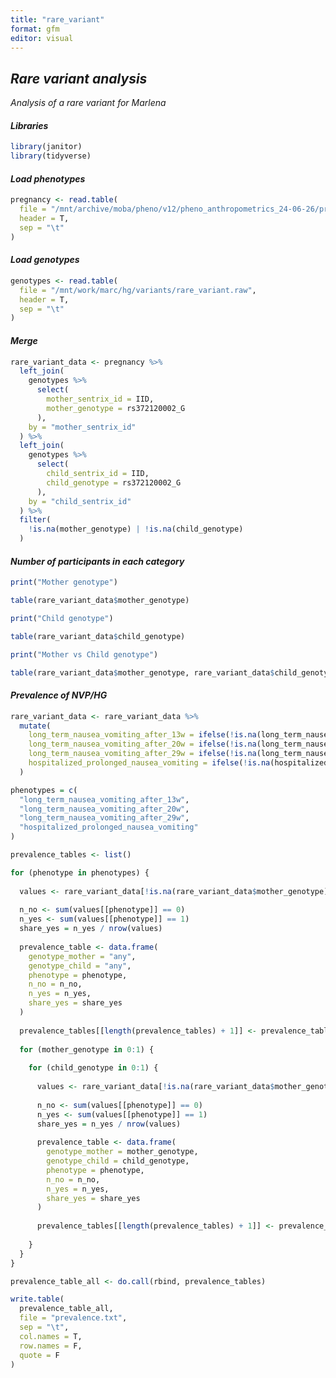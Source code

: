 ```yaml
---
title: "rare_variant"
format: gfm
editor: visual
---
```


## *Rare variant analysis*

*Analysis of a rare variant for Marlena*

#### *Libraries*

```r

library(janitor)
library(tidyverse)

```

#### *Load phenotypes*

```r

pregnancy <- read.table(
  file = "/mnt/archive/moba/pheno/v12/pheno_anthropometrics_24-06-26/pregnancy.gz",
  header = T,
  sep = "\t"
)

```

#### *Load genotypes*

```r

genotypes <- read.table(
  file = "/mnt/work/marc/hg/variants/rare_variant.raw",
  header = T,
  sep = "\t"
)

```

#### *Merge*

```r

rare_variant_data <- pregnancy %>% 
  left_join(
    genotypes %>% 
      select(
        mother_sentrix_id = IID,
        mother_genotype = rs372120002_G
      ),
    by = "mother_sentrix_id"
  ) %>% 
  left_join(
    genotypes %>% 
      select(
        child_sentrix_id = IID,
        child_genotype = rs372120002_G
      ),
    by = "child_sentrix_id"
  ) %>% 
  filter(
    !is.na(mother_genotype) | !is.na(child_genotype)
  )

```

#### *Number of participants in each category*

```r

print("Mother genotype")

table(rare_variant_data$mother_genotype)

```

```r

print("Child genotype")

table(rare_variant_data$child_genotype)

```

```r

print("Mother vs Child genotype")

table(rare_variant_data$mother_genotype, rare_variant_data$child_genotype)

```

#### *Prevalence of NVP/HG*

```r

rare_variant_data <- rare_variant_data %>% 
  mutate(
    long_term_nausea_vomiting_after_13w = ifelse(!is.na(long_term_nausea_vomiting_13w_16w) | !is.na(long_term_nausea_vomiting_17w_20w) | !is.na(long_term_nausea_vomiting_21w_24w) | !is.na(long_term_nausea_vomiting_25w_28w) | !is.na(long_term_nausea_vomiting_after_29w) & long_term_nausea_vomiting_after_29w == 1, 1, 0),
    long_term_nausea_vomiting_after_20w = ifelse(!is.na(long_term_nausea_vomiting_21w_24w) | !is.na(long_term_nausea_vomiting_25w_28w) | !is.na(long_term_nausea_vomiting_after_29w) & long_term_nausea_vomiting_after_29w == 1, 1, 0),
    long_term_nausea_vomiting_after_29w = ifelse(!is.na(long_term_nausea_vomiting_after_29w) & long_term_nausea_vomiting_after_29w == 1, 1, 0),
    hospitalized_prolonged_nausea_vomiting = ifelse(!is.na(hospitalized_prolonged_nausea_vomiting) & hospitalized_prolonged_nausea_vomiting == 1, 1, 0)
  )

phenotypes = c(
  "long_term_nausea_vomiting_after_13w",
  "long_term_nausea_vomiting_after_20w",
  "long_term_nausea_vomiting_after_29w",
  "hospitalized_prolonged_nausea_vomiting"
)

prevalence_tables <- list()

for (phenotype in phenotypes) {
  
  values <- rare_variant_data[!is.na(rare_variant_data$mother_genotype) & !is.na(rare_variant_data$child_genotype), ]
  
  n_no <- sum(values[[phenotype]] == 0)
  n_yes <- sum(values[[phenotype]] == 1)
  share_yes = n_yes / nrow(values)
  
  prevalence_table <- data.frame(
    genotype_mother = "any",
    genotype_child = "any",
    phenotype = phenotype,
    n_no = n_no,
    n_yes = n_yes,
    share_yes = share_yes
  )
  
  prevalence_tables[[length(prevalence_tables) + 1]] <- prevalence_table
  
  for (mother_genotype in 0:1) {
    
    for (child_genotype in 0:1) {
      
      values <- rare_variant_data[!is.na(rare_variant_data$mother_genotype) & rare_variant_data$mother_genotype == mother_genotype & !is.na(rare_variant_data$child_genotype) & rare_variant_data$child_genotype == child_genotype, ]
      
      n_no <- sum(values[[phenotype]] == 0)
      n_yes <- sum(values[[phenotype]] == 1)
      share_yes = n_yes / nrow(values)
      
      prevalence_table <- data.frame(
        genotype_mother = mother_genotype,
        genotype_child = child_genotype,
        phenotype = phenotype,
        n_no = n_no,
        n_yes = n_yes,
        share_yes = share_yes
      )
      
      prevalence_tables[[length(prevalence_tables) + 1]] <- prevalence_table
      
    }
  }
}

prevalence_table_all <- do.call(rbind, prevalence_tables)

write.table(
  prevalence_table_all,
  file = "prevalence.txt",
  sep = "\t",
  col.names = T,
  row.names = F,
  quote = F
)


```
